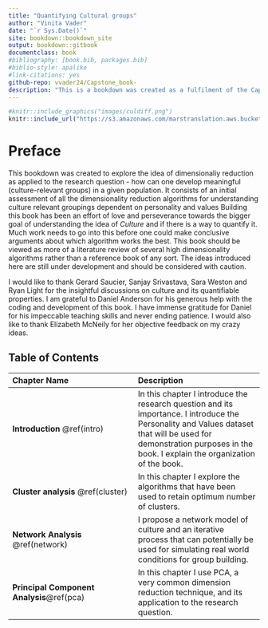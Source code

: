 ```yaml
--- 
title: "Quantifying Cultural groups"
author: "Vinita Vader"
date: "`r Sys.Date()`"
site: bookdown::bookdown_site
output: bookdown::gitbook
documentclass: book
#bibliography: [book.bib, packages.bib]
#biblio-style: apalike
#link-citations: yes
github-repo: vvader24/Capstone_book-
description: "This is a bookdown was created as a fulfilment of the Capstone Project for the Data Science Specialization in the Education and Leadership Department at the University of Oregon."
---
```


```r
#knitr::include_graphics("images/culdiff.png")
knitr::include_url("https://s3.amazonaws.com/marstranslation.aws.bucket/default/0012/10/980ad06867c218c3df92e4d4cc30767105a26b4d.jpeg")
```

\FloatBarrier

# Preface {-}

This bookdown was created to explore the idea of dimensionaliy reduction as applied to the research question - how can one develop meaningful (culture-relevant groups) in a given population. It consists of an initial assessment of all the dimensionality reduction algorithms for understanding culture relevant groupings dependent on personality and values
\n
Building this book has been an effort of love and perseverance towards the bigger goal of understanding the idea of _Culture_ and if there is a way to quantify it. Much work needs to go into this before one could make conclusive arguments about which algorithm works the best. This book should be viewed as more of a literature review of several high dimensionality algorithms rather than a reference book of any sort. The ideas introduced here are still under development and should be considered with caution.  

\n
I would like to thank Gerard Saucier, Sanjay Srivastava, Sara Weston and Ryan Light for the insightful discussions on culture and its quantifiable properties. I am grateful to Daniel Anderson for his generous help with the coding and development of this book. I have immense gratitude for Daniel for his impeccable teaching skills and never ending patience. I would also like to thank Elizabeth McNeily for her objective feedback on my crazy ideas. 


## Table of Contents {-}

| Chapter Name| Description |
|:---|:---|
| **Introduction ** \@ref(intro) | In this chapter I introduce the research question and its importance. I introduce the Personality and Values dataset that will be used for demonstration purposes in the book. I explain the organization of the book.  |
| **Cluster analysis** \@ref(cluster) | In this chapter I explore the algorithms that have been used to retain optimum number of clusters. |
| **Network Analysis** \@ref(network) | I propose a network model of culture and an iterative process that can potentially be used for simulating real world conditions for group building.|
| **Principal Component Analysis**\@ref(pca)  | In this chapter I use PCA, a very common dimension reduction technique, and its application to the research question.|

